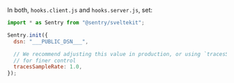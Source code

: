 In both, `hooks.client.js` and `hooks.server.js`, set:

<SignInNote />

```javascript
import * as Sentry from "@sentry/sveltekit";

Sentry.init({
  dsn: "___PUBLIC_DSN___",

  // We recommend adjusting this value in production, or using `tracesSampler`
  // for finer control
  tracesSampleRate: 1.0,
});
```
